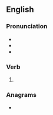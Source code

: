 ==English==

===Pronunciation===
* {{IPA|/mɪsˈleɪd/|lang=en}}
* {{audio|en-us-mislaid.ogg|Audio (US)|lang=en}}
* {{rhymes|eɪd|lang=en}}

===Verb===
{{head|en|verb form}}

# {{en-past of|mislay}}

===Anagrams===
* {{anagrams|en|a=adiilms|dismail|lamiids|misdial}}